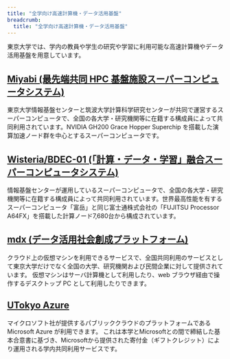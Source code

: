 ```yaml
---
title: "全学向け高速計算機・データ活用基盤"
breadcrumb:
  title: "全学向け高速計算機・データ活用基盤"
---
```


東京大学では、学内の教員や学生の研究や学習に利用可能な高速計算機やデータ活用基盤を用意しています。

## [Miyabi (最先端共同 HPC 基盤施設スーパーコンピュータシステム)](https://www.cc.u-tokyo.ac.jp/supercomputer/miyabi/service/)

東京大学情報基盤センターと筑波大学計算科学研究センターが共同で運営するスーパーコンピュータで、全国の各大学・研究機関等に在籍する構成員によって共同利用されています。NVIDIA GH200 Grace Hopper Superchip を搭載した演算加速ノード群を中心とするスーパーコンピュータです。

## [Wisteria/BDEC-01 (「計算・データ・学習」融合スーパーコンピュータシステム)](https://www.cc.u-tokyo.ac.jp/supercomputer/wisteria/service/)

情報基盤センターが運用しているスーパーコンピュータで、全国の各大学・研究機関等に在籍する構成員によって共同利用されています。世界最高性能を有するスーパーコンピュータ「富岳」と同じ富士通株式会社の「FUJITSU Processor A64FX」を搭載した計算ノード7,680台から構成されています。

## [mdx (データ活用社会創成プラットフォーム)](/research_computing/mdx/)

クラウド上の仮想マシンを利用できるサービスで、全国共同利用のサービスとして東京大学だけでなく全国の大学、研究機関および民間企業に対して提供されています。
仮想マシンはサーバ計算機として利用したり、web ブラウザ経由で操作するデスクトップ PC として利用したりできます。

## [UTokyo Azure](/research_computing/utokyo_azure/)

マイクロソフト社が提供するパブリッククラウドのプラットフォームである Microsoft Azure が利用できます。
これは本学とMicrosoftとの間で締結した基本合意書に基づき、Microsoftから提供された寄付金（ギフトクレジット）により運用される学内共同利用サービスです。
